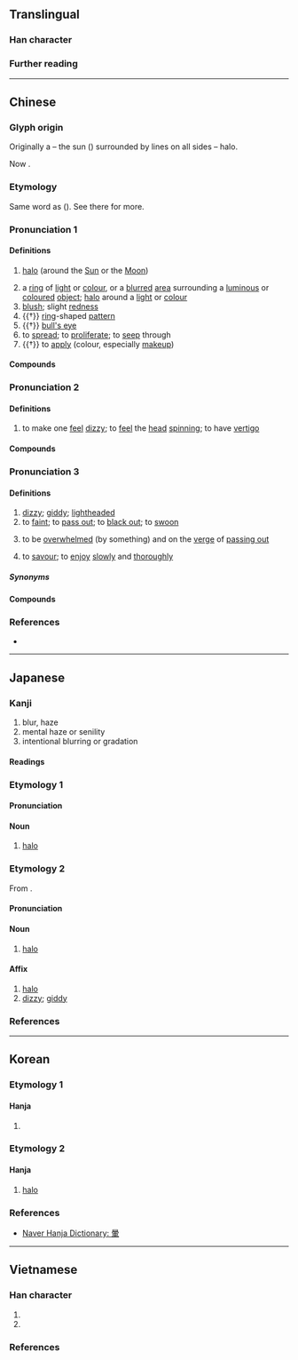 {{also|晕}}
{{character info}}
{{character info|0xf9c5}}
==Translingual==

===Han character===
{{Han char|rn=72|rad=日|as=09|sn=13|four=60506|canj=ABJJ,XABJJ|ids=⿱日軍}}

===Further reading===
{{Han ref|kx=0497.370|dkj=14037|dj=0865.280|hdz=21527.010|uh=6688}}
{{Han ref|uh=F9C5}}

----

==Chinese==
{{zh-forms|s=晕|alt=*煇}}

===Glyph origin===
{{Han etym}}
Originally a {{liushu|p|nocap=y}} – the sun ({{zh-l|*日}}) surrounded by lines on all sides – halo.

Now {{Han compound|日|軍|ls=psc|c1=s|c2=p|t1=Sun|nocap=y}}.

===Etymology===
Same word as {{och-l|運|to revolve; to move}} ({{zh-ref|Schuessler, 2007}}). See there for more.

===Pronunciation 1===
{{zh-pron
|m=yùn
|m-s=
|c=wan6
|c-t=
|g=
|h=
|j=
|mb=
|md=uông
|mn=ūn/xm,qz,tw:hūn/xm,qz,tw:n̄g
|mn_note=ūn - literary; hūn, n̄g - vernacular
|mn-t=ing7/êng7
|w=
|x=
|mc=y
|oc=y
|cat=n,v
}}

====Definitions====
{{head|zh|Han character}}

# {{lb|zh|astronomy}} [[halo]] (around the [[Sun]] or the [[Moon]])
#: {{zh-x|日暈|solar '''halo'''}}
# a [[ring]] of [[light]] or [[colour]], or a [[blurred]] [[area]] surrounding a [[luminous]] or [[coloured]] [[object]]; [[halo]] around a [[light]] or [[colour]]
# [[blush]]; slight [[redness]]
# {{†}} [[ring]]-shaped [[pattern]]
# {{†}} [[bull's eye]]
# to [[spread]]; to [[proliferate]]; to [[seep]] through
# {{†}} to [[apply]] (colour, especially [[makeup]])

====Compounds====
{{zh-der|山暈|微暈|光暈|暈珥|月暈效應|日暈|眼暈|環暈|月暈而風|月暈|紅暈|墨暈|酒暈|血暈}}

===Pronunciation 2===
{{zh-pron
|m=暈
|m-s=yun1
|c=wan4
|c-t=vun3
|g=yn5
|h=
|j=yng1
|mb=
|md=
|mn=
|mn-t=ing7/êng7
|w=
|x=
|mc=y
|oc=y
|cat=v
}}

====Definitions====
{{head|zh|Han character}}

# to make one [[feel]] [[dizzy]]; to [[feel]] the [[head]] [[spin]]ning; to have [[vertigo]]

====Compounds====
{{zh-der|倒暈妝|暈池|暈機|暈針|暈車|眩暈|暈船|暈高兒|暈臺|檀暈妝|頭昏眼暈|血暈}}

===Pronunciation 3===
{{zh-pron
|m=yūn
|ma=Zh-yun.ogg
|m-s=yun1
|c=wan4
|c-t=vun3
|g=yn1
|h=pfs=
|j=yng1
|mb=ē̤ng
|md=hùng
|mn=ūn/xm,qz,tw:hūn/xm,qz,tw:n̄g
|mn_note=ūn - literary; hūn, n̄g - vernacular
|mn-t=hung1
|w=
|x=yn1
|cat=a,v
}}

====Definitions====
{{head|zh|Han character}}

# [[dizzy]]; [[giddy]]; [[lightheaded]]
# to [[faint]]; to [[pass out]]; to [[black out]]; to [[swoon]]
#: {{zh-x|暈 咗 幾 分鐘|'''faint'''ed for several minutes|C}}
# {{lb|zh|neologism|slang}} to be [[overwhelmed]] (by something) and on the [[verge]] of [[passing out]]
#: {{zh-x|我 暈{yūn}！|Oh my! [lit. I('m about to) faint.]}}
# {{lb|zh|Sichuanese}} to [[savour]]; to [[enjoy]] [[slowly]] and [[thoroughly]]

=====Synonyms=====
{{zh-dial}}

====Compounds====
{{zh-der|暈頭|昏頭暈腦|暈眩|發暈|暈厥|暈倒|檀暈妝|暈頭轉向|頭暈眼黑|頭暈|頭暈眼花|頭暈眼昏|頭暈目眩}}

===References===
* {{R:yue:Hanzi}}

{{zh-cat|Intermediate}}

----

==Japanese==

===Kanji===
{{ja-kanji|grade=|rs=日09}}

# blur, haze
# mental haze or senility
# intentional blurring or gradation

====Readings====
{{ja-readings
|goon=うん
|kanon=うん
|kun=かさ-,めまい-,ぼか-す,ぼか-し,かさ-む
}}

===Etymology 1===
{{ja-kanjitab|かさ|yomi=k}}

====Pronunciation====
{{ja-pron|かさ|acc=1|acc_ref=ZAJ,DJR}}

====Noun====
{{ja-noun|かさ}}

# [[halo]] {{gloss|atmospheric phenomenon}}

===Etymology 2===
{{ja-kanjitab|うん|yomi=on}}
From {{der|ja|ltc|sort=うん|-}} {{ltc-l|暈}}.

====Pronunciation====
{{ja-pron|うん|acc=1|acc_ref=DJR|y=on}}

====Noun====
{{ja-noun|うん}}

# [[halo]] {{gloss|atmospheric phenomenon}}

====Affix====
{{ja-pos|affix|うん}}

# [[halo]] {{gloss|atmospheric phenomenon}}
# [[dizzy]]; [[giddy]]

===References===
<references/>

----

==Korean==

===Etymology 1===

====Hanja====
{{ko-hanja|무리|훈}}

# {{rfdef|ko|sort=日09}}

===Etymology 2===

====Hanja====
{{ko-hanja|어지럽다|어지러울|운}}

# {{lb|ko|astronomy}} [[halo]] {{gl|ring around the sun or moon}}

===References===
* [https://hanja.dict.naver.com/#/entry/ccko/68bc9f50743149c7aa99459e721f943e Naver Hanja Dictionary: 暈]

----

==Vietnamese==

===Han character===
{{vi-readings|rs=日09
|hanviet=vựng-tdcndg;tdcntd;gdhn, vận-bonet, quầng-bonet
|phienthiet=-,王問 vương vấn
|nom=vầng-tdcndg;tdcntd;gdhn;btcn;bonet;genibrel;taberd, vừng-tdcndg;tdcntd;gdhn;bonet;genibrel;taberd, quầng-gdhn;btcn;bonet;genibrel;taberd, vựng-tdcndg;bonet;btcn
}}

# {{Nom form of|[[vầng]], [[vừng]]|[[ring]]; [[circle]]}}
# {{Nom form of|quầng|[[halo]] in the [[sky]]}}

===References===
<references/>